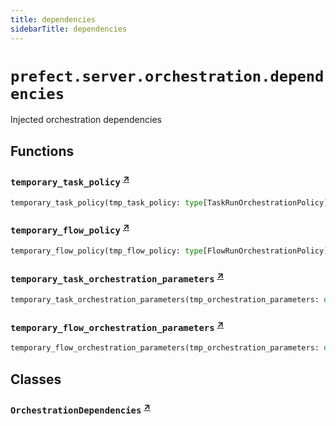 ```yaml
---
title: dependencies
sidebarTitle: dependencies
---
```


# `prefect.server.orchestration.dependencies`



Injected orchestration dependencies


## Functions

### `temporary_task_policy` <sup><a href="https://github.com/PrefectHQ/prefect/blob/main/src/prefect/server/orchestration/dependencies.py#L101" target="_blank">↗</a></sup>

```python
temporary_task_policy(tmp_task_policy: type[TaskRunOrchestrationPolicy])
```

### `temporary_flow_policy` <sup><a href="https://github.com/PrefectHQ/prefect/blob/main/src/prefect/server/orchestration/dependencies.py#L115" target="_blank">↗</a></sup>

```python
temporary_flow_policy(tmp_flow_policy: type[FlowRunOrchestrationPolicy])
```

### `temporary_task_orchestration_parameters` <sup><a href="https://github.com/PrefectHQ/prefect/blob/main/src/prefect/server/orchestration/dependencies.py#L129" target="_blank">↗</a></sup>

```python
temporary_task_orchestration_parameters(tmp_orchestration_parameters: dict[str, Any])
```

### `temporary_flow_orchestration_parameters` <sup><a href="https://github.com/PrefectHQ/prefect/blob/main/src/prefect/server/orchestration/dependencies.py#L151" target="_blank">↗</a></sup>

```python
temporary_flow_orchestration_parameters(tmp_orchestration_parameters: dict[str, Any])
```

## Classes

### `OrchestrationDependencies` <sup><a href="https://github.com/PrefectHQ/prefect/blob/main/src/prefect/server/orchestration/dependencies.py#L23" target="_blank">↗</a></sup>
